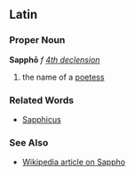 ==Latin==
===Proper Noun===
'''Sapphō''' ''f'' ''[[Wiktionary Appendix:Latin fourth declension|4th declension]]''

#the name of a [[poetess]]
===Related Words===
*[[Sapphicus]]
===See Also===
*[[w:Sappho|Wikipedia article on Sappho]]